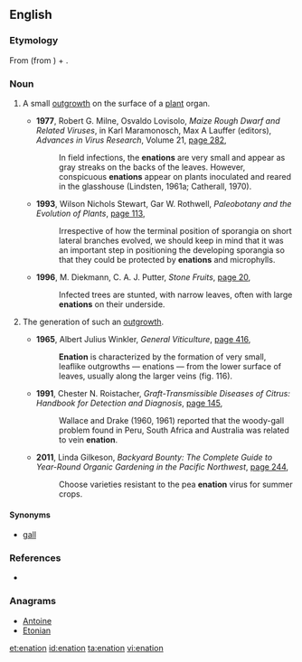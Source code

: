 ==English==

===Etymology===
From {{etyl|la|en}} {{m|la|enatus|tr=ēnātus}} (from {{m|la|ēnāscor||spring forth}}) + {{etyl|en|-}} {{suffix||ion|lang=en}}.

===Noun===
{{en-noun}}

# {{label|en|botany}} A small [[outgrowth]] on the surface of a [[plant]] organ.
#* '''1977''', Robert G. Milne, Osvaldo Lovisolo, ''Maize Rough Dwarf and Related Viruses'', in Karl Maramonosch, Max A Lauffer (editors), ''Advances in Virus Research'', Volume 21, [http://books.google.com/books?id=5xdZOIdXwBYC&pg=PA282&dq=%22enations%22+-intitle:honestly&hl=en&ei=jgh4Ts2kJ475mAXrzbHSDQ&sa=X&oi=book_result&ct=result&resnum=5&ved=0CD0Q6AEwBA#v=onepage&q=%22enations%22%20-intitle%3Ahonestly&f=false page 282],
#*: In field infections, the '''enations''' are very small and appear as gray streaks on the backs of the leaves. However, conspicuous '''enations''' appear on plants inoculated and reared in the glasshouse (Lindsten, 1961a; Catherall, 1970).
#* '''1993''', Wilson Nichols Stewart, Gar W. Rothwell, ''Paleobotany and the Evolution of Plants'', [http://books.google.com/books?id=Fhm-oed74JgC&pg=PA113&dq=%22enations%22+-intitle:honestly&hl=en&ei=jgh4Ts2kJ475mAXrzbHSDQ&sa=X&oi=book_result&ct=result&resnum=1&ved=0CCwQ6AEwAA#v=onepage&q=%22enations%22%20-intitle%3Ahonestly&f=false page 113],
#*: Irrespective of how the terminal position of sporangia on short lateral branches evolved, we should keep in mind that it was an important step in positioning the developing sporangia so that they could be protected by '''enations''' and microphylls.
#* '''1996''', M. Diekmann, C. A. J. Putter, ''Stone Fruits'', [http://books.google.com/books?id=LKGtLl2HBXoC&pg=PA20&dq=%22enations%22+-intitle:honestly&hl=en&ei=fC54TueAPabmmAWdvdXlDQ&sa=X&oi=book_result&ct=result&resnum=4&ved=0CDwQ6AEwAzgU#v=onepage&q=%22enations%22%20-intitle%3Ahonestly&f=false page 20],
#*: Infected trees are stunted, with narrow leaves, often with large '''enations''' on their underside.
# {{label|en|botany|uncountable}} The generation of such an [[outgrowth]].
#* '''1965''', Albert Julius Winkler, ''General Viticulture'', [http://books.google.com/books?id=jkMNAQAAMAAJ&q=%22enation%22+-intitle:honestly&dq=%22enation%22+-intitle:honestly&hl=en&ei=szd4TsqEJM-OiAe6h9zpDA&sa=X&oi=book_result&ct=result&resnum=3&ved=0CDIQ6AEwAjge page 416],
#*: '''Enation''' is characterized by the formation of very small, leaflike outgrowths — enations — from the lower surface of leaves, usually along the larger veins (fig. 116).
#* '''1991''', Chester N. Roistacher, ''Graft-Transmissible Diseases of Citrus: Handbook for Detection and Diagnosis'', [http://books.google.com/books?id=9zY1uFGchAgC&pg=PA145&dq=%22enation%22+-intitle:honestly&hl=en&ei=Mj54TuqiG4GaiQfsganEDA&sa=X&oi=book_result&ct=result&resnum=7&ved=0CEQQ6AEwBjgy#v=onepage&q=%22enation%22%20-intitle%3Ahonestly&f=false page 145],
#*: Wallace and Drake (1960, 1961) reported that the woody-gall problem found in Peru, South Africa and Australia was related to vein '''enation'''.
#* '''2011''', Linda Gilkeson, ''Backyard Bounty: The Complete Guide to Year-Round Organic Gardening in the Pacific Northwest'', [http://books.google.com/books?id=xSOTCeV_m4gC&pg=PA244&dq=%22enation%22+-intitle:honestly&hl=en&ei=3z94ToW_KeuciAfYhKHFDA&sa=X&oi=book_result&ct=result&resnum=1&ved=0CCsQ6AEwADg8#v=onepage&q=%22enation%22%20-intitle%3Ahonestly&f=false page 244],
#*: Choose varieties resistant to the pea '''enation''' virus for summer crops.

====Synonyms====
* {{sense|small outgrowth on a plant}} [[gall]]

===References===
* {{R:Webster 1913}}

===Anagrams===
* [[Antoine#English|Antoine]]
* [[Etonian#English|Etonian]]

[[et:enation]]
[[id:enation]]
[[ta:enation]]
[[vi:enation]]